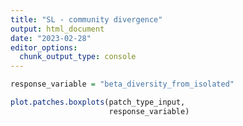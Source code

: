 ```yaml
---
title: "SL - community divergence"
output: html_document
date: "2023-02-28"
editor_options: 
  chunk_output_type: console
---
```


```r
response_variable = "beta_diversity_from_isolated"
```

```r
plot.patches.boxplots(patch_type_input,
                      response_variable)
```